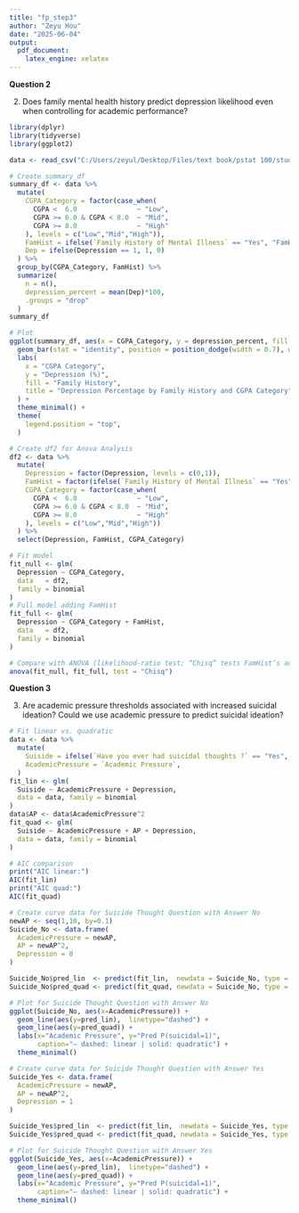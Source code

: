 ---
title: "fp_step3"
author: "Zeyu Hou"
date: "2025-06-04"
output: 
  pdf_document: 
    latex_engine: xelatex
---

**Question 2**

2. Does family mental health history predict depression likelihood even when controlling for academic performance?

```{r,warning=FALSE,include=FALSE}
library(dplyr)
library(tidyverse)
library(ggplot2)
```

```{r,warning=FALSE,fig.width=6, fig.height=4}
data <- read_csv("C:/Users/zeyul/Desktop/Files/text book/pstat 100/student_depression_dataset.csv")

# Create summary_df
summary_df <- data %>%
  mutate(
    CGPA_Category = factor(case_when(
      CGPA <  6.0               ~ "Low",
      CGPA >= 6.0 & CGPA < 8.0  ~ "Mid",
      CGPA >= 8.0               ~ "High"
    ), levels = c("Low","Mid","High")),
    FamHist = ifelse(`Family History of Mental Illness` == "Yes", "FamHist = Yes", "FamHist = No"),
    Dep = ifelse(Depression == 1, 1, 0)
  ) %>%
  group_by(CGPA_Category, FamHist) %>%
  summarize(
    n = n(),
    depression_percent = mean(Dep)*100,
    .groups = "drop"
  )
summary_df

# Plot
ggplot(summary_df, aes(x = CGPA_Category, y = depression_percent, fill = FamHist)) +
  geom_bar(stat = "identity", position = position_dodge(width = 0.7), width = 0.6) +
  labs(
    x = "CGPA Category",
    y = "Depression (%)",
    fill = "Family History",
    title = "Depression Percentage by Family History and CGPA Category"
  ) +
  theme_minimal() +
  theme(
    legend.position = "top",
  )

# Create df2 for Anova Analysis
df2 <- data %>%
  mutate(
    Depression = factor(Depression, levels = c(0,1)),
    FamHist = factor(ifelse(`Family History of Mental Illness` == "Yes", "Yes", "No")),
    CGPA_Category = factor(case_when(
      CGPA <  6.0               ~ "Low",
      CGPA >= 6.0 & CGPA < 8.0  ~ "Mid",
      CGPA >= 8.0               ~ "High"
    ), levels = c("Low","Mid","High"))
  ) %>%
  select(Depression, FamHist, CGPA_Category)

# Fit model
fit_null <- glm(
  Depression ~ CGPA_Category,
  data   = df2,
  family = binomial
)
# Full model adding FamHist
fit_full <- glm(
  Depression ~ CGPA_Category + FamHist,
  data   = df2,
  family = binomial
)

# Compare with ANOVA (likelihood‐ratio test; “Chisq” tests FamHist’s added value)
anova(fit_null, fit_full, test = "Chisq")
```


**Question 3**

3. Are academic pressure thresholds associated with increased suicidal ideation? Could we use academic pressure to predict suicidal ideation? 

```{r,warning=FALSE,fig.width=6, fig.height=4}
# Fit linear vs. quadratic
data <- data %>%
  mutate(
    Suiside = ifelse(`Have you ever had suicidal thoughts ?` == "Yes", 1, 0),
    AcademicPressure = `Academic Pressure`,
  )
fit_lin <- glm(
  Suiside ~ AcademicPressure + Depression,
  data = data, family = binomial
)
data$AP <- data$AcademicPressure^2
fit_quad <- glm(
  Suiside ~ AcademicPressure + AP + Depression,
  data = data, family = binomial
)

# AIC comparison
print("AIC linear:")
AIC(fit_lin)
print("AIC quad:")
AIC(fit_quad)

# Create curve data for Suicide Thought Question with Answer No
newAP <- seq(1,10, by=0.1)
Suicide_No <- data.frame(
  AcademicPressure = newAP,
  AP = newAP^2,
  Depression = 0
)

Suicide_No$pred_lin  <- predict(fit_lin,  newdata = Suicide_No, type = "response")
Suicide_No$pred_quad <- predict(fit_quad, newdata = Suicide_No, type = "response")

# Plot for Suicide Thought Question with Answer No
ggplot(Suicide_No, aes(x=AcademicPressure)) +
  geom_line(aes(y=pred_lin),  linetype="dashed") +
  geom_line(aes(y=pred_quad)) +
  labs(x="Academic Pressure", y="Pred P(suicidal=1)", 
       caption="— dashed: linear | solid: quadratic") +
  theme_minimal()

# Create curve data for Suicide Thought Question with Answer Yes
Suicide_Yes <- data.frame(
  AcademicPressure = newAP,
  AP = newAP^2,
  Depression = 1
)

Suicide_Yes$pred_lin  <- predict(fit_lin,  newdata = Suicide_Yes, type = "response")
Suicide_Yes$pred_quad <- predict(fit_quad, newdata = Suicide_Yes, type = "response")

# Plot for Suicide Thought Question with Answer Yes
ggplot(Suicide_Yes, aes(x=AcademicPressure)) +
  geom_line(aes(y=pred_lin),  linetype="dashed") +
  geom_line(aes(y=pred_quad)) +
  labs(x="Academic Pressure", y="Pred P(suicidal=1)", 
       caption="— dashed: linear | solid: quadratic") +
  theme_minimal()
```

